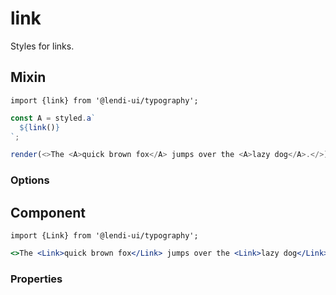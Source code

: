 
# link

Styles for links.

## Mixin

```
import {link} from '@lendi-ui/typography';
```

```js
const A = styled.a`
  ${link()}
`;

render(<>The <A>quick brown fox</A> jumps over the <A>lazy dog</A>.</>)
```

### Options

<PropTable>
  <PropTable.Entry name="size" type={'"lg" | "md" | "sm" | "xs"'} description="The link copy size."/>
  <PropTable.Entry name="color" type={'string'} description="The link copy color."/>
</PropTable>

## Component

```
import {Link} from '@lendi-ui/typography';
```

```jsx
<>The <Link>quick brown fox</Link> jumps over the <Link>lazy dog</Link>.</>
```

### Properties

<PropTable>
  <PropTable.Entry name="size" type={'"lg" | "md" | "sm" | "xs"'} description="The link copy size."/>
  <PropTable.Entry name="color" type={'string'} description="The link copy color."/>
</PropTable>
